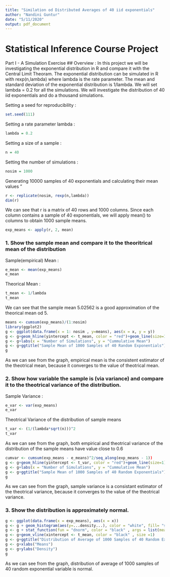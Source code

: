 ```yaml
---
title: "Similation od Distributed Averages of 40 iid exponentials"
author: "Nandini Guntur"
date: "5/11/2020"
output: pdf_document
---
```


# Statistical Inference Course Project
Part I - A Simulation Exercise
## Overview :
In this project we will be investigating the exponential distribution in R and compare it with the Central Limit Theoram. The exponential distribution can be simulated in R with rexp(n,lambda) where lambda is the rate parameter. The mean and standard deviation of the exponential distribution is 1/lambda. We will set lambda = 0.2 for all the simulations. We will investigate the distribution of 40 iid exponentials and do a thousand simulations.
 
Setting a seed for reproducibility :

```r
set.seed(111)
```
Setting a rate parameter lambda :

```r
lambda = 0.2
```
Setting a size of a sample :

```r
n = 40
```
Setting the number of simulations :

```r
nosim = 1000
```
Generating 10000 samples of 40 exponentials and calculating their mean values "

```r
r <- replicate(nosim, rexp(n,lambda))
dim(r)
```
We can see that r is a matrix of 40 rows and 1000 columns. Since each column contains a sample of 40 exponentials, we will apply mean() to columns to obtain 1000 sample means.

```r
exp_means <- apply(r, 2, mean)
```
### 1. Show the sample mean and compare it to the theoritrical mean of the distribution
Sample(empirical) Mean :

```r
e_mean <- mean(exp_means)
e_mean
```
Theorical Mean :

```r
t_mean <- 1/lambda
t_mean
```
We can see that the sample mean 5.02562 is a good approximation of the theorical mean od 5.

```r
means <- cumsum(exp_means)/(1:nosim)
library(ggplot2)
g <- ggplot(data.frame(x = 1: nosim , y=means), aes(x = x, y = y))
g <- g+geom_hline(yintercept <- t_mean, color = "red")+geom_line(size=1)
g <- g+labs(x = "Number of Simulations", y = "Cummulative Mean")
g <- g+ggtitle("Sample Mean of 1000 Samples of 40 Random Exponentials")
g
```
As we can see from the graph, empirical mean is the consistent estimator of the theotrical mean, because it converges to the value of theotrical mean.

### 2. Show how variable the sample is (via variance) and compare it to the theotrical variance of the distribution.
Sample Variance :

```r
e_var <- var(exp_means)
e_var
```
Theotrical Variance of the distribution of sample means 

```r
t_var <- (1/(lambda*sqrt(n)))^2
t_var
```

As we can see from the graph, both empirical and theotrical variance of the distribution of the sample means have value close to 0.6

```r
cumvar <- cumsum(exp_means - e_means)^2/seq_along(exp_means - 1))
g <- g+geom_hline(yintercept <- t_var, color = "red")+geom_line(size=1)
g <- g+labs(x = "Number of Simulations", y = "Cummulative Mean")
g <- g+ggtitle("Sample Mean of 1000 Samples of 40 Random Exponentials")
g
```
As we can see from the graph, sample variance is a consistant estimator of the theotrical variance, because it converges to the value of the theotrical variance.

### 3. Show the distribution is approximately normal.

```r
g <- ggplot(data.frame(x = exp_means), aes(x = x))
g <- g + geom_histogram(aes(y=...density...), color = "white", fill= "salmon")
g <- g + stat_function(fun = "dnorm", color = "black" , args = list(mean = t_mean, sd = se))
g <- g+geom_vline(xintercept <- t_mean, color = "black" , size =1)
g <- g+ggtitle("Distribution of Average of 1000 Samples of 40 Random Exponential Variables")
g <- g+xlabs("Means")
g <- g+ylabs("Density")
g
```
As we can see from the graph, distribution of average of 1000 samples of 40 random exponential variable is normal.
